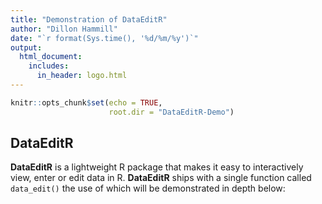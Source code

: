 ```yaml
---
title: "Demonstration of DataEditR"
author: "Dillon Hammill"
date: "`r format(Sys.time(), '%d/%m/%y')`"
output: 
  html_document:
    includes:
      in_header: logo.html
---
```


```r
knitr::opts_chunk$set(echo = TRUE,
                      root.dir = "DataEditR-Demo")
```

## DataEditR

**DataEditR** is a lightweight R package that makes it easy to interactively view, enter or edit data in R. **DataEditR** ships with a single function called `data_edit()` the use of which will be demonstrated in depth below:

## 

